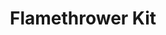---
title: "Flamethrower Kit"
meta_title: "Flamethrower Kit craft"
description: "Craft de Flamethrower Kit"
rank: "b"
draft: false
name: "Flamethrower Kit"
recipe_img: "https://wiki.pokexgames.com/images/6/6c/Flamethrower_Kit.png"
level: 72
craft_time: 259200
result: 1
value_npc: 1
ingredients:
  - name: "Magma Foot"
    quantity: 70
    item_img: "https://wiki.pokexgames.com/images/1/11/Magma_Foot.png"
    value_npc: 1
  - name: "Fire Feather"
    quantity: 200
    item_img: "https://wiki.pokexgames.com/images/f/f3/Fire_Feather.png"
    value_npc: 1
  - name: "Mini Volcano"
    quantity: 40
    item_img: "https://wiki.pokexgames.com/images/4/42/Mini_Volcano.png"
    value_npc: 1
  - name: "Fire Horse Foot"
    quantity: 5
    item_img: "https://wiki.pokexgames.com/images/3/38/Fire_Horse_Foot.png"
    value_npc: 1
  - name: "Strange Bone"
    quantity: 20
    item_img: "https://wiki.pokexgames.com/images/a/af/Strange_Bone.png"
    value_npc: 1
  - name: "Black Hull"
    quantity: 30
    item_img: "https://wiki.pokexgames.com/images/7/7c/Black_Hull.png"
    value_npc: 1
  - name: "Fire Stone"
    quantity: 6
    item_img: "https://wiki.pokexgames.com/images/9/9a/Fire-stone.gif"
    value_npc: 1
  - name: "Refined Fashion Point"
    quantity: 12
    item_img: "https://wiki.pokexgames.com/images/6/69/Refined_Fashion_Point.png"
    value_npc: 1
---